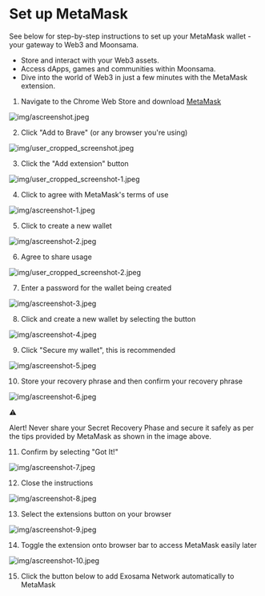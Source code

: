 
# Set up MetaMask

See below for step-by-step instructions to set up your MetaMask wallet - your gateway to Web3 and Moonsama.

- Store and interact with your Web3 assets.
- Access dApps, games and communities within Moonsama.
- Dive into the world of Web3 in just a few minutes with the MetaMask extension.

1. Navigate to the Chrome Web Store and download [MetaMask](https://chrome.google.com/webstore/detail/metamask/nkbihfbeogaeaoehlefnkodbefgpgknn)

![img/ascreenshot.jpeg](img/ascreenshot.jpeg)

2. Click "Add to Brave" (or any browser you're using)

![img/user_cropped_screenshot.jpeg](img/user_cropped_screenshot.jpeg)

3. Click the "Add extension" button

![img/user_cropped_screenshot-1.jpeg](img/user_cropped_screenshot-1.jpeg)

4. Click to agree with MetaMask's terms of use

![img/ascreenshot-1.jpeg](img/ascreenshot-1.jpeg)

5. Click to create a new wallet

![img/ascreenshot-2.jpeg](img/ascreenshot-2.jpeg)

6. Agree to share usage

![img/user_cropped_screenshot-2.jpeg](img/user_cropped_screenshot-2.jpeg)

7. Enter a password for the wallet being created

![img/ascreenshot-3.jpeg](img/ascreenshot-3.jpeg)

8. Click and create a new wallet by selecting the button

![img/ascreenshot-4.jpeg](img/ascreenshot-4.jpeg)

9. Click "Secure my wallet", this is recommended

![img/ascreenshot-5.jpeg](img/ascreenshot-5.jpeg)

10. Store your recovery phrase and then confirm your recovery phrase

![img/ascreenshot-6.jpeg](img/ascreenshot-6.jpeg)

⚠️

Alert! Never share your Secret Recovery Phase and secure it safely as per the tips provided by MetaMask as shown in the image above.

11. Confirm by selecting "Got It!"

![img/ascreenshot-7.jpeg](img/ascreenshot-7.jpeg)

12. Close the instructions

![img/ascreenshot-8.jpeg](img/ascreenshot-8.jpeg)

13. Select the extensions button on your browser

![img/ascreenshot-9.jpeg](img/ascreenshot-9.jpeg)

14. Toggle the extension onto browser bar to access MetaMask easily later

![img/ascreenshot-10.jpeg](img/ascreenshot-10.jpeg)

15. Click the button below to add Exosama Network automatically to MetaMask

<ConnectToMetamask chain="exosama" />
